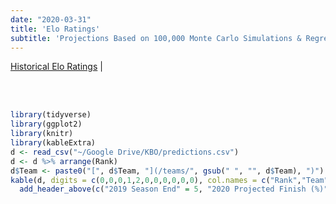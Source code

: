 ```yaml
---
date: "2020-03-31"
title: 'Elo Ratings'
subtitle: 'Projections Based on 100,000 Monte Carlo Simulations & Regressed 2019 Ratings'
---
```

| [Historical Elo Ratings](/elohistory/) |
<br>
<br>
```r
library(tidyverse)
library(ggplot2)
library(knitr)
library(kableExtra)
d <- read_csv("~/Google Drive/KBO/predictions.csv")
d <- d %>% arrange(Rank)
d$Team <- paste0("[", d$Team, "](/teams/", gsub(" ", "", d$Team), ")")
kable(d, digits = c(0,0,0,1,2,0,0,0,0,0,0), col.names = c("Rank","Team","Elo", "wRC+", "FIP", "1st","2nd","3rd","4th","5th","Out")) %>%
  add_header_above(c("2019 Season End" = 5, "2020 Projected Finish (%)" = 6)) %>% kable_styling(bootstrap_options = c("striped", "hover"), fixed_thead = T) %>% column_spec(2, bold = T) %>% column_spec(5, border_right = T)
```